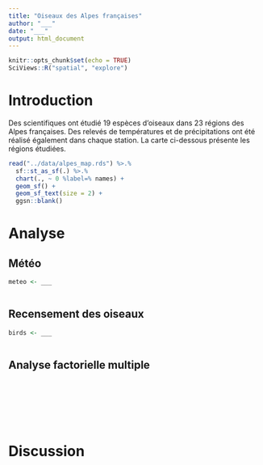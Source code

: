 ```yaml
---
title: "Oiseaux des Alpes françaises"
author: "___"
date: "___"
output: html_document
---
```


```r
knitr::opts_chunk$set(echo = TRUE)
SciViews::R("spatial", "explore")
```

# Introduction

Des scientifiques ont étudié 19 espèces d'oiseaux dans 23 régions des Alpes françaises. Des relevés de températures et de précipitations ont été réalisé également dans chaque station. La carte ci-dessous présente les régions étudiées.

<!--# Vous ne devez pas comprendre ce code... vous apprendrez à réaliser des cartes avec R dans le cours de Science des Données III l'an prochain). -->

```r
read("../data/alpes_map.rds") %>.%
  sf::st_as_sf(.) %>.%
  chart(., ~ 0 %label=% names) +
  geom_sf() +
  geom_sf_text(size = 2) +
  ggsn::blank() 
```

# Analyse

## Météo

<!--% Importez le tableau de données `data/alpes_meteo.csv`. Ce tableau contient les valeurs minimales et maximales de températures en janvier et en juillet pour chaque station. Il contient aussi des informations sur les précipitations en ces stations. -->

```r
meteo <- ___
```

<!--% Réalisez un graphique mettant en avant les corrélations linéaires entre les variables de `meteo`. -->

```r

```

<!--% Interprétez le graphique en 3 phrases. -->

## Recensement des oiseaux

<!--% Importez le tableau de données `docs/alpes_birds.csv`. Ce tableau présente le dénombrement de plusieurs espèces d'oiseaux aux différentes stations. Astuces : Vous noterez que es mesures ne sont pas les dénombrements eux-mêmes, mais des valeurs comprises entre 0 et 4. Le niveau 0 correspond à l'absence de l'espèce et le niveau 4 est synonyme d'abondance maximale de l'espèce dans la zone étudiée. -->

```r
birds <- ___
```

<!--% Réalisez un graphique pertinent pour mettre en avant la distribution des espèces dans les différentes stations. Ce graphique doit être adapté en tenant compte de ce qu'il s'agit ici de données qualitatives. Décrivez ce graphique en maximum 3 phrases. -->

```r

```

<!--% Interprétez le graphique en 3 phrases. -->

## Analyse factorielle multiple

<!--% Combinez vos deux tableaux `meteo` et `birds` en un seul que vous nommerez `alpes`.-->

```r

```

<!--% Réalisez votre AFM dans l'objet `aples_mfa` et résumez-le ensuite. -->

```r

```

<!--% Réalisez le graphique des éboulis.-->

```r

```

<!--% Interprétez le graphique des éboulis et le résumé du modèle en 4 phrases maximum. -->

<!--% Réalisez le graphique de la répartition des variables dans l'espace. -->

```r

```

<!--% Interprétez le graphique ci-dessus en 2 phrases maximum. -->

<!--% Réalisez le graphique de la répartition des composantes principales dans l'espace. -->

```r

```

<!--% Interprétez le graphique ci-dessus en 2 phrases. -->

<!--% Réalisez le graphique de la répartition des groupes dans l'espace. -->

```r

```

<!--% Interprétez le graphique ci-dessus en 2 phrases. -->

<!--% Réalisez le graphique de la répartition des individus dans l'espace. -->

```r

```

<!--% Interprétez le graphique ci-dessus en 2 phrases. -->

# Discussion

<!--% Sur base de la série de graphiques que vous venez de réaliser, synthétisez vos observations et discutez-les en maximum 5 phrases. -->
